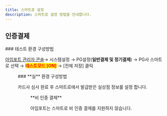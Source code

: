 ```yaml
---
title: 스마트로 설정
description: 스마트로 설정 방법을 안내합니다.
---
```



## 인증결제

<Tabs>
<Tab title="테스트 결제">
### 테스트 환경 구성방법

[아임포트 관리자 콘솔](https://admin.iamport.kr/)→ 시스템설정 → PG설정(**일반결제 및 정기결제**) → PG사 스마트로 선택 → <mark style="color:red;">**테스트모드 \[ON]**</mark> → \[전체 저장] 클릭

<Figure src="/gitbook-assets/en/image (246).png" caption="테스트 설정 예시" />

</Tab>

<Tab title="실 결제">
### **실** 환경 구성방법

카드사 심사 완료 후 스마트로에서 발급받은 실상점 정보를 설정 합니다.

<Figure src="/gitbook-assets/en/image (230).png" caption="실환경 설정 예시" />

</Tab>
</Tabs>

<Hint style="warning">
**비 인증 결제**

아임포트는 스마트로 비 인증 결제를 지원하지 않습니다.

</Hint>
